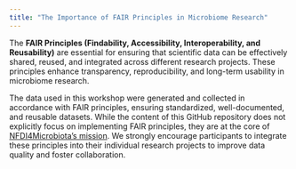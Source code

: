 ```yaml
---
title: "The Importance of FAIR Principles in Microbiome Research"
---
```


The **FAIR Principles (Findability, Accessibility, Interoperability, and Reusability)** are essential for ensuring that scientific data can be effectively shared, reused, and integrated across different research projects. These principles enhance transparency, reproducibility, and long-term usability in microbiome research.

The data used in this workshop were generated and collected in accordance with FAIR principles, ensuring standardized, well-documented, and reusable datasets. While the content of this GitHub repository does not explicitly focus on implementing FAIR principles, they are at the core of [NFDI4Microbiota's mission](https://nfdi4microbiota.de/). We strongly encourage participants to integrate these principles into their individual research projects to improve data quality and foster collaboration.